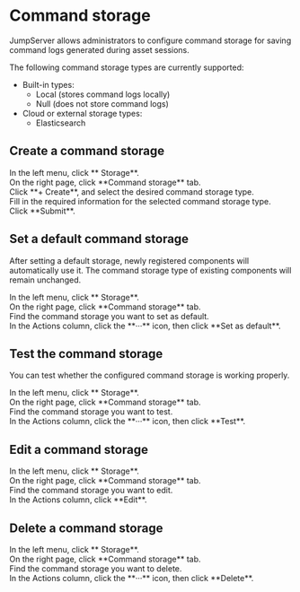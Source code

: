 # Command storage

JumpServer allows administrators to configure command storage for saving command logs generated during asset sessions.

The following command storage types are currently supported:
- Built-in types:
  - Local (stores command logs locally)
  - Null (does not store command logs)
- Cloud or external storage types:
  - Elasticsearch

## Create a command storage
<Steps>
<div>
<Nav name="system-settings" />
</div>

<div>
In the left menu, click **<Icon name="Storage" /> Storage**.
</div>

<div>
On the right page, click **Command storage** tab.
</div>

<div>
Click **+ Create**, and select the desired command storage type.
</div>

<div>
Fill in the required information for the selected command storage type.
</div>

<div>
Click **Submit**.
</div>
</Steps>

## Set a default command storage
After setting a default storage, newly registered components will automatically use it. The command storage type of existing components will remain unchanged.

<Steps>
<div>
<Nav name="system-settings" />
</div>

<div>
In the left menu, click **<Icon name="Storage" /> Storage**.
</div>

<div>
On the right page, click **Command storage** tab.
</div>

<div>
Find the command storage you want to set as default.
</div>

<div>
In the Actions column, click the **···** icon, then click **Set as default**.
</div>

</Steps>

## Test the command storage

You can test whether the configured command storage is working properly.

<Steps>
<div>
<Nav name="system-settings" />
</div>

<div>
In the left menu, click **<Icon name="Storage" /> Storage**.
</div>

<div>
On the right page, click **Command storage** tab.
</div>

<div>
Find the command storage you want to test.
</div>

<div>
In the Actions column, click the **···** icon, then click **Test**.
</div>
</Steps>

## Edit a command storage
<Steps>
<div>
<Nav name="system-settings" />
</div>

<div>
In the left menu, click **<Icon name="Storage" /> Storage**.
</div>

<div>
On the right page, click **Command storage** tab.
</div>

<div>
Find the command storage you want to edit.
</div>

<div>
In the Actions column, click **Edit**.
</div>
</Steps>


## Delete a command storage

<Steps>
<div>
<Nav name="system-settings" />
</div>

<div>
In the left menu, click **<Icon name="Storage" /> Storage**.
</div>

<div>
On the right page, click **Command storage** tab.
</div>

<div>
Find the command storage you want to delete.
</div>

<div>
In the Actions column, click the **···** icon, then click **Delete**.
</div>
</Steps>
